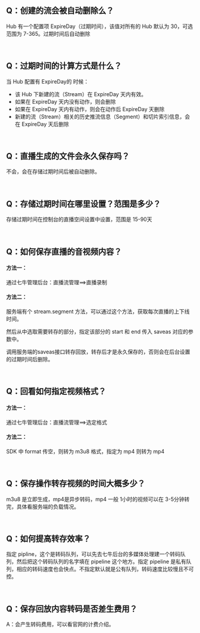 ## Q：创建的流会被自动删除么？
Hub 有一个配置项 ExpireDay（过期时间），该值对所有的 Hub 默认为 30，可选范围为 7-365。过期时间后自动删除

<br/>

## Q：过期时间的计算方式是什么？

当 Hub 配置有 ExpireDay的 时候：

- 该 Hub 下新建的流（Stream）在 ExpireDay 天内有效。
- 如果在 ExpireDay 天内没有动作，则会删除
- 如果在 ExpireDay 天内有动作，则会在动作后 ExpireDay 天删除
- 新建的流（Stream）相关的历史推流信息（Segment）和切片索引信息，会在 ExpireDay 天后删除

<br/>

## Q：直播生成的文件会永久保存吗？
不会，会在存储过期时间后被自动删除。
 
<br/>

## Q：存储过期时间在哪里设置？范围是多少？
存储过期时间在控制台的直播空间设置中设置，范围是 15-90天

<br/>

## Q：如何保存直播的音视频内容？
#### 方法一：
通过七牛管理后台：直播流管理==>直播录制

#### 方法二：
服务端有个 stream.segment 方法，可以通过这个方法，获取每次直播的上下线时间。

然后从中选取需要转存的部分，指定该部分的 start 和 end 传入 saveas 对应的参数中。

调用服务端的saveas接口转存回放，转存后才是永久保存的，否则会在后台设置的过期时间后删除。

<br/>

## Q：回看如何指定视频格式？
#### 方法一：
通过七牛管理后台：直播流管理==>选定格式

#### 方法二：
SDK 中 format 传空，则转为 m3u8 格式，指定为 mp4 则转为 mp4

<br/>

## Q：保存操作转存视频的时间大概多少？
m3u8 是立即生成，mp4是异步转码，mp4 一般 1小时的视频可以在 3-5分钟转完，具体看服务端的负载情况。

<br/>

## Q：如何提高转存效率？
指定 pipline，这个是转码队列，可以先去七牛后台的多媒体处理建一个转码队列，然后把这个转码队列的名字填在 pipeline 这个地方。指定 pipeline 是私有队列，相应的转码速度也会快点。不指定默认就是公有队列，转码速度比较慢且不可控。

<br/>

## Q：保存回放内容转码是否差生费用？
A：会产生转码费用，可以看官网的计费介绍。